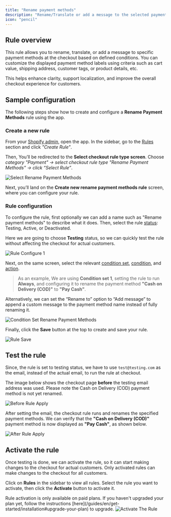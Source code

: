 ```yaml
---
title: "Rename payment methods"
description: "Rename/Translate or add a message to the selected payment methods at the checkout under given conditions."
icon: "pencil"
---
```


## Rule overview

This rule allows you to rename, translate, or add a message to specific payment methods at the checkout based on defined conditions. You can customize the displayed payment method labels using criteria such as cart value, shipping address, customer tags, or product details, etc.

This helps enhance clarity, support localization, and improve the overall checkout experience for customers.

## Sample configuration

The following steps show how to create and configure a **Rename Payment Methods** rule using the app.

### Create a new rule

From your [Shopify admin](/guides/en/get-started/installation#go-to-the-app), open the app. In the sidebar, go to the [Rules](/guides/en/get-started/quickstart#create-a-sample-rule) section and click _"Create Rule"_.

Then, You’ll be redirected to the **Select checkout rule type screen**. Choose _category "Payment" → select checkout rule type "Rename Payment Methods" → click “Select Rule”_.

<img
  src="/images/essentials/payment/select-rename-payment-methods.webp"
  alt="Select Rename Payment Methods"
/>

Next, you’ll land on the **Create new rename payment methods rule** screen, where you can configure your rule.

### Rule configuration

To configure the rule, first optionally we can add a name such as "Rename payment methods" to describe what it does. Then, select the rule [status](/guides/en/get-started/concepts#status): Testing, Active, or Deactivated.

Here we are going to choose **Testing** status, so we can quickly test the rule without affecting the checkout for actual customers.

<img
  src="/images/essentials/payment/rule-configure-1-rename-payment-methods.webp"
  alt="Rule Configure 1"
/>

Next, on the same screen, select the relevant [condition set](/guides/en/get-started/concepts#condition-set), [condition](/guides/en/get-started/concepts#conditions-when), and [action](/guides/en/get-started/concepts#action-what).

> As an example, We are using **Condition set 1**, setting the rule to run **Always**, and configuring it to rename the payment method **"Cash on Delivery (COD)"** to **"Pay Cash"**.

Alternatively, we can set the “Rename to” option to “Add message” to append a custom message to the payment method name instead of fully renaming it.

<img
  src="/images/essentials/payment/condition-set-rename-payment-methods.webp"
  alt="Condition Set Rename Payment Methods"
/>

Finally, click the <b>Save</b> button at the top to create and save your rule.

<img src="/images/shared/save-rule.webp" alt="Rule Save" />

## Test the rule

Since, the rule is set to testing status, we have to use `test@testing.com` as the email, instead of the actual email, to run the rule at checkout.

<Warning>
  The image below shows the checkout page <b>before</b> the testing email
  address was used. Please note the Cash on Delivery (COD) payment method is not
  yet renamed.
</Warning>

<img
  src="/images/essentials/payment/before-rule-apply-payment-methods.webp"
  alt="Before Rule Apply"
/>

After setting the email, the checkout rule runs and renames the specified payment methods. We can verify that the **"Cash on Delivery (COD)"** payment method is now displayed as **"Pay Cash"**, as shown below.

<img
  src="/images/essentials/payment/after-rule-apply-rename-payment-methods.webp"
  alt="After Rule Apply"
/>

## Activate the rule

Once testing is done, we can activate the rule, so it can start making changes to the checkout for actual customers. Only activated rules can make changes to the checkout for all customers.

Click on **Rules** in the sidebar to view all rules. Select the rule you want to activate, then click the **Activate** button to activate it.

<Warning>
  Rule activation is only available on paid plans. If you haven't upgraded your
  plan yet, follow the instructions
  [here](/guides/en/get-started/installation#upgrade-your-plan) to upgrade.
</Warning>
<img
  src="/images/essentials/payment/activate-the-rule-rename-payment-methods.webp"
  alt="Activate The Rule"
/>
